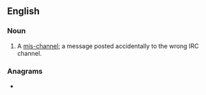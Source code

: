 ==English==

===Noun===
{{en-noun}}

# {{lb|en|Internet|nonstandard}} A [[mis-]][[channel]]; a message posted accidentally to the wrong IRC channel.

===Anagrams===
* {{anagrams|en|Machins|Mischna|chamsin}}